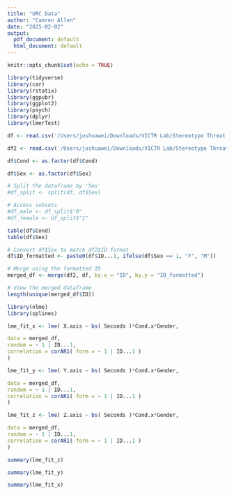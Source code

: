 ```yaml
---
title: "URC Data"
author: "Camren Allen"
date: "2025-02-02"
output:
  pdf_document: default
  html_document: default
---
```


```r
knitr::opts_chunk$set(echo = TRUE)
```


```r
library(tidyverse)
library(car)
library(rstatix)
library(ggpubr)
library(ggplot2)
library(psych)
library(dplyr)
library(lmerTest)
```

```r
df <- read.csv('/Users/joshuawei/Downloads/VICTR Lab/Stereotype Threat Analysis/AP378_FULL_Data_Jan.csv')

df2 <- read.csv('/Users/joshuawei/Downloads/VICTR Lab/Stereotype Threat Analysis/R Code/both.csv')


```

```r
df$Cond <- as.factor(df$Cond)

df$Sex <- as.factor(df$Sex)
```

```r
# Split the dataframe by 'Sex'
#df_split <- split(df, df$Sex)

# Access subsets
#df_male <- df_split$"0"
#df_female <- df_split$"1"
```


```r
table(df$Cond)
table(df$Sex)

```

```r

# Convert df$Sex to match df2$ID format
df$ID_formatted <- paste0(df$ID...1, ifelse(df$Sex == 1, "F", "M"))

# Merge using the formatted ID
merged_df <- merge(df2, df, by.x = "ID", by.y = "ID_formatted")

# View the merged dataframe
length(unique(merged_df$ID))

```


```r
library(nlme)
library(splines)
```


```r
lme_fit_x <- lme( X.axis ~ bs( Seconds )*Cond.x*Gender,

data = merged_df,
random = ~ 1 | ID...1,
correlation = corAR1( form = ~ 1 | ID...1 )
)
```


```r
lme_fit_y <- lme( Y.axis ~ bs( Seconds )*Cond.x*Gender,

data = merged_df,
random = ~ 1 | ID...1,
correlation = corAR1( form = ~ 1 | ID...1 )
)
```


```r
lme_fit_z <- lme( Z.axis ~ bs( Seconds )*Cond.x*Gender,

data = merged_df,
random = ~ 1 | ID...1,
correlation = corAR1( form = ~ 1 | ID...1 )
)
```


```r
summary(lme_fit_z)
```


```r
summary(lme_fit_y)
```


```r
summary(lme_fit_x)
```


